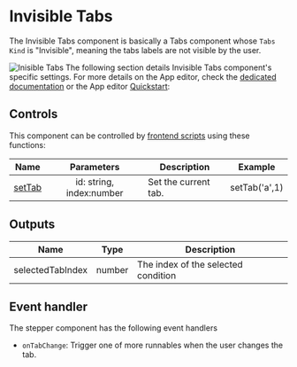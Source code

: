 
# Invisible Tabs

The Invisible Tabs component is basically a Tabs component whose `Tabs Kind` is "Invisible", meaning the tabs labels are not visible by the user.

![Inisible Tabs](../../assets/apps/4_app_component_library/invisible_tabs.gif)
The following section details Invisible Tabs component's specific settings. For more details on the App editor, check the [dedicated documentation](../0_app_editor/index.mdx) or the App editor [Quickstart](../../getting_started/7_apps_quickstart/index.mdx):

<div className="grid grid-cols-2 gap-6 mb-4">
	<DocCard
		color="orange"
		title="App editor Documentation"
		description="The app editor is a low-code builder to create custom User Interfaces with a mix of drag-and-drop and code."
		href="/docs/apps/app_editor"
	/>
	<DocCard
		color="orange"
		title="Apps quickstart"
		description="Learn how to build your first app in a matter of minutes."
		href="/docs/getting_started/apps_quickstart"
	/>
</div>

## Controls

This component can be controlled by [frontend scripts](../3_app-runnable-panel.mdx#frontend-scripts) using these functions:

| Name   |        Parameters        | Description          | Example       |
| ------ | :----------------------: | -------------------- | ------------- |
| [setTab](../3_app-runnable-panel.mdx#settab) | id: string, index:number | Set the current tab. | setTab('a',1) |

## Outputs

| Name             |  Type  | Description                         |
| ---------------- | :----: | ----------------------------------- |
| selectedTabIndex | number | The index of the selected condition |

## Event handler

The stepper component has the following event handlers

- `onTabChange`: Trigger one of more runnables when the user changes the tab.
